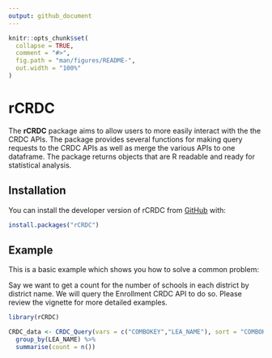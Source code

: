 ```yaml
---
output: github_document
---
```


<!-- README.md is generated from README.Rmd. Please edit that file -->

```r
knitr::opts_chunk$set(
  collapse = TRUE,
  comment = "#>",
  fig.path = "man/figures/README-",
  out.width = "100%"
)
```
# rCRDC

The **rCRDC** package aims to allow users to more easily interact with the the CRDC APIs. The package provides several functions for making query requests to the CRDC APIs as well as merge the various APIs to one dataframe. The package returns objects that are R readable and ready for statistical analysis. 

## Installation

You can install the developer version of rCRDC from [GitHub]() with:

``` r
install.packages("rCRDC")
```

## Example

This is a basic example which shows you how to solve a common problem:

Say we want to get a count for the number of schools in each district by district name. We will query the Enrollment CRDC API to do so. Please review the vignette for more detailed examples.

```r
library(rCRDC)

CRDC_data <- CRDC_Query(vars = c("COMBOKEY","LEA_NAME"), sort = "COMBOKEY") %>%
  group_by(LEA_NAME) %>%
  summarise(count = n())
```
